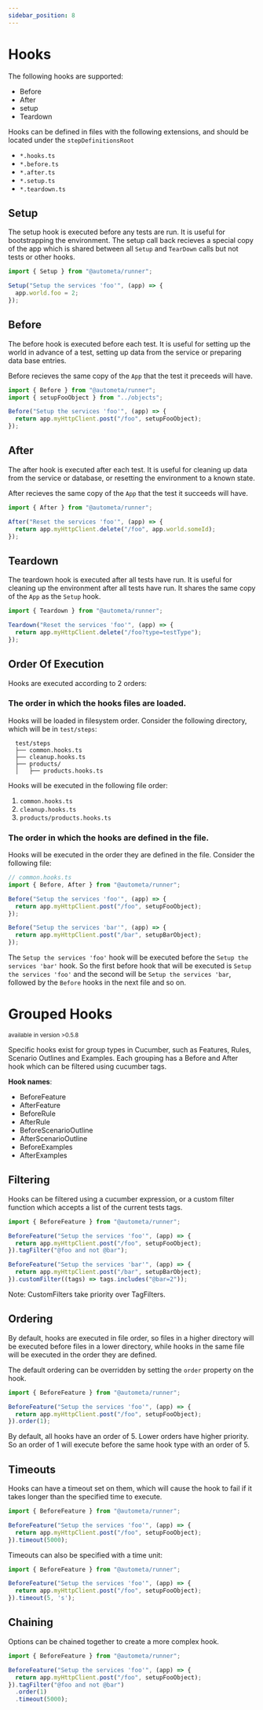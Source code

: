 ```yaml
---
sidebar_position: 8
---
```


# Hooks

The following hooks are supported:

- Before
- After
- setup
- Teardown

Hooks can be defined in files with the following extensions, and should be located under the `stepDefinitionsRoot`

- `*.hooks.ts`
- `*.before.ts`
- `*.after.ts`
- `*.setup.ts`
- `*.teardown.ts`

## Setup

The setup hook is executed before any tests are run. It is useful for bootstrapping the environment.
The setup call back recieves a special copy of the app which is shared between all `Setup` and `TearDown`
calls but not tests or other hooks.

```ts
import { Setup } from "@autometa/runner";

Setup("Setup the services 'foo'", (app) => {
  app.world.foo = 2;
});
```

## Before

The before hook is executed before each test. It is useful for setting up the world in advance
of a test, setting up data from the service or preparing data base entries.

Before recieves the same copy of the `App` that the test it preceeds will have.

```ts
import { Before } from "@autometa/runner";
import { setupFooObject } from "../objects";

Before("Setup the services 'foo'", (app) => {
  return app.myHttpClient.post("/foo", setupFooObject);
});
```

## After

The after hook is executed after each test. It is useful for cleaning up data from the service
or database, or resetting the environment to a known state.

After recieves the same copy of the `App` that the test it succeeds will have.

```ts
import { After } from "@autometa/runner";

After("Reset the services 'foo'", (app) => {
  return app.myHttpClient.delete("/foo", app.world.someId);
});
```

## Teardown

The teardown hook is executed after all tests have run. It is useful for cleaning up the environment
after all tests have run. It shares the same copy of the `App` as the `Setup` hook.

```ts
import { Teardown } from "@autometa/runner";

Teardown("Reset the services 'foo'", (app) => {
  return app.myHttpClient.delete("/foo?type=testType");
});
```


## Order Of Execution

Hooks are executed according to 2 orders:

### The order in which the hooks files are loaded.

Hooks will be loaded in filesystem order. Consider the following directory,
which will be in `test/steps`:
  
```plaintext
  test/steps
  ├── common.hooks.ts
  ├── cleanup.hooks.ts
  ├── products/
  │   ├── products.hooks.ts
```

Hooks will be executed in the following file order:

1. `common.hooks.ts`
2. `cleanup.hooks.ts`
3. `products/products.hooks.ts`

### The order in which the hooks are defined in the file.

Hooks will be executed in the order they are defined in the file. Consider the following file:

```ts
// common.hooks.ts
import { Before, After } from "@autometa/runner";

Before("Setup the services 'foo'", (app) => {
  return app.myHttpClient.post("/foo", setupFooObject);
});

Before("Setup the services 'bar'", (app) => {
  return app.myHttpClient.post("/bar", setupBarObject);
});

```

The `Setup the services 'foo'` hook will be executed before the `Setup the services 'bar'` hook.
So the first before hook that will be executed is `Setup the services 'foo'` and the second will be `Setup the services 'bar`,
followed by the `Before` hooks in the next file and so on.

# Grouped Hooks
<sub>available in version >0.5.8</sub>

Specific hooks exist for group types in Cucumber, such as Features, Rules, Scenario Outlines and Examples. Each grouping
has a Before and After hook which can be filtered using cucumber tags.

**Hook names**:
* BeforeFeature
* AfterFeature
* BeforeRule
* AfterRule
* BeforeScenarioOutline
* AfterScenarioOutline
* BeforeExamples
* AfterExamples

## Filtering
Hooks can be filtered using a cucumber expression, or a custom filter function which
accepts a list of the current tests tags.

```ts
import { BeforeFeature } from "@autometa/runner";

BeforeFeature("Setup the services 'foo'", (app) => {
  return app.myHttpClient.post("/foo", setupFooObject);
}).tagFilter("@foo and not @bar");

BeforeFeature("Setup the services 'bar'", (app) => {
  return app.myHttpClient.post("/bar", setupBarObject);
}).customFilter((tags) => tags.includes("@bar=2"));
```

Note: CustomFilters take priority over TagFilters. 


## Ordering
By default, hooks are executed in file order, so files in a higher directory will be executed before files in a lower directory,
while hooks in the same file will be executed in the order they are defined.

The default ordering can be overridden by setting the `order` property on the hook.

```ts
import { BeforeFeature } from "@autometa/runner";

BeforeFeature("Setup the services 'foo'", (app) => {
  return app.myHttpClient.post("/foo", setupFooObject);
}).order(1);
```

By default, all hooks have an order of 5. Lower orders have higher priority. So an order of 1 will execute before 
the same hook type with an order of 5.

## Timeouts
Hooks can have a timeout set on them, which will cause the hook to fail if it takes longer than the specified time to execute.

```ts
import { BeforeFeature } from "@autometa/runner";

BeforeFeature("Setup the services 'foo'", (app) => {
  return app.myHttpClient.post("/foo", setupFooObject);
}).timeout(5000);
```
Timeouts can also be specified with a time unit:

```ts
import { BeforeFeature } from "@autometa/runner";

BeforeFeature("Setup the services 'foo'", (app) => {
  return app.myHttpClient.post("/foo", setupFooObject);
}).timeout(5, 's');
```

## Chaining

Options can be chained together to create a more complex hook.

```ts
import { BeforeFeature } from "@autometa/runner";

BeforeFeature("Setup the services 'foo'", (app) => {
  return app.myHttpClient.post("/foo", setupFooObject);
}).tagFilter("@foo and not @bar")
  .order(1)
  .timeout(5000);
```